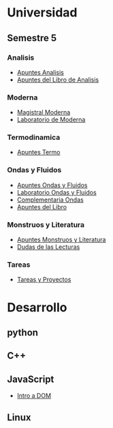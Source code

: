=Universidad=
==Semestre 5==
===Analisis===
* [[Universidad/Semestre_5/Analisis/Apuntes Analisis|Apuntes Analisis]]
* [[Universidad/Semestre_5/Analisis/Libro_Analisisi.wiki|Apuntes del Libro de Analisis]]
===Moderna===
* [[Universidad/Semestre_5/Moderna/Magistral Moderna|Magistral Moderna]]
* [[Universidad/Semestre_5/Moderna/Laboratorio Moderna|Laboratorio de Moderna]]
===Termodinamica===
* [[Universidad/Semestre_5/Termo/Apuntes Termo| Apuntes Termo]]
===Ondas y Fluidos===
* [[Universidad/Semestre_5/Ondas/Apuntes Ondas y Fluidos|Apuntes Ondas y Fluidos]]
* [[Universidad/Semestre_5/Ondas/Laboratorio|Laboratorio Ondas y Fluidos]]
* [[Universidad/Semestre_5/Ondas/Complementaria|Complementaria Ondas]]
* [[Universidad/Semestre_5/Ondas/Apuntes del Libro| Apuntes del Libro]]
===Monstruos y Literatura===
* [[Universidad/Semestre_5/Monstruos/Apuntes Monstruos y Literatura| Apuntes Monstruos y Literatura]]
* [[Universidad/Semestre_5/Monstruos/Dudas Lectura|Dudas de las Lecturas]]
===Tareas===
* [[Universidad/Semestre_5/Tareas y Proyectos|Tareas y Proyectos]]
=Desarrollo=
==python==
==C++==
==JavaScript==
* [[Programacion/JavaScript/Intro a DOM|Intro a DOM]]
==Linux==
